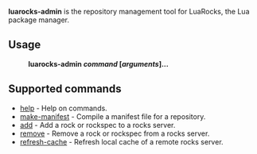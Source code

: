 '''luarocks-admin''' is the repository management tool for LuaRocks, the Lua package manager.

== Usage ==

:'''luarocks-admin ''command'' <nowiki>[</nowiki>''arguments''<nowiki>]</nowiki>...'''

== Supported commands ==

* [[help]] - Help on commands.
* [[make-manifest]] - Compile a manifest file for a repository.
* [[add]] - Add a rock or rockspec to a rocks server.
* [[remove (luarocks-admin)|remove]] - Remove a rock or rockspec from a rocks server.
* [[refresh-cache]] - Refresh local cache of a remote rocks server.

